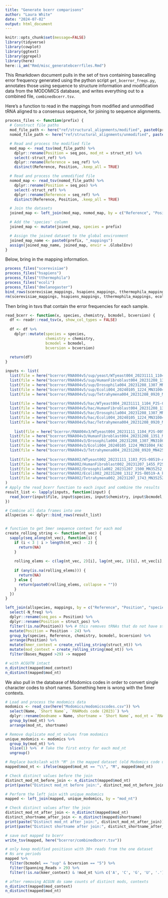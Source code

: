 ```yaml
---
title: "Generate bcerr comparisons"
author: "Laura White"
date: "2024-07-02"
output: html_document
---
```

```r
knitr::opts_chunk$set(message=FALSE)
library(tidyverse)
library(cowplot)
library(ggtext)
library(ggrepel)
library(here)
here::i_am("Rmd/misc_generatebcerrfiles.Rmd")
```
This Rmarkdown document pulls in the set of tsvs containing basecalling error frequency generated using the python script `get_bcerror_freqs.py`, annotates those using sequence to structure information and modification data from the MODOMICS database, and writes everything out to a combined file, `combinedbcerr.tsv`.

Here's a function to read in the mappings from modified and unmodified tRNA aligned to a consensus sequence, for joining to sequence alignments.
```r
process_files <- function(prefix) {
  # Construct file paths
  mod_file_path <- here("ref/structural_alignments/modified", paste0(prefix, ".mods.seq2structure.tsv"))
  nomod_file_path <- here("ref/structural_alignments/unmodified", paste0(prefix, ".seq2structure.tsv"))

  # Read and process the modified file
  mod_map <- read_tsv(mod_file_path) %>%
    dplyr::rename(Position = seq_pos, mod_nt = struct_nt) %>%
    select(-struct_ref) %>%
    dplyr::rename(Reference = seq_ref) %>%
    distinct(Reference, Position, .keep_all = TRUE)

  # Read and process the unmodified file
  nomod_map <- read_tsv(nomod_file_path) %>%
    dplyr::rename(Position = seq_pos) %>%
    select(-struct_ref) %>%
    dplyr::rename(Reference = seq_ref) %>%
    distinct(Reference, Position, .keep_all = TRUE)

  # Join the datasets
  joined_map <- left_join(mod_map, nomod_map, by = c("Reference", "Position", "struct_pos"))

  # Add the 'species' column
  joined_map <- mutate(joined_map, species = prefix)

  # Assign the joined dataset to the global environment
  joined_map_name <- paste0(prefix, "_mappings")
  assign(joined_map_name, joined_map, envir = .GlobalEnv)
}
```

Below, bring in the mapping information.
```r
process_files("scerevisiae")
process_files("hsapiens")
process_files("tthermophila")
process_files("ecoli")
process_files("dmelanogaster")
bind_rows(scerevisiae_mappings, hsapiens_mappings, tthermophila_mappings, ecoli_mappings, dmelanogaster_mappings) -> mappings
rm(scerevisiae_mappings, hsapiens_mappings, tthermophila_mappings, ecoli_mappings, dmelanogaster_mappings)
```

Then bring in tsvs that contain the error frequencies for each sample.
```r
read_bcerr <- function(x, species, chemistry, bcmodel, bcversion) {
  df <- readr::read_tsv(x, show_col_types = FALSE)
  
  df <- df %>%
    dplyr::mutate(species = species,
                  chemistry = chemistry,
                  bcmodel = bcmodel,
                  bcversion = bcversion)
  
  return(df)
}

inputs <- list(
  list(file = here("bcerror/RNA004v5/sup/yeast/WTyeast004_20231111_1104_P2S-00519-B_PAQ47538_fa3726ec.rna004_130bps_sup@v5.0.0.tsv"), species = "scerevisiae", chemistry = "004", bcmodel = "sup", bcversion = "5"),
  list(file = here("bcerror/RNA004v5/sup/HumanFibroblast004_20231208_1351_MN42516_FAX71838_b8f7b990.rna004_130bps_sup@v5.0.0.tsv"), species = "hsapiens", chemistry = "004", bcmodel = "sup", bcversion = "5"),
  list(file = here("bcerror/RNA004v5/sup/Drosophila004_20231208_1307_MN31004_FAX73799_72c200e4.rna004_130bps_sup@v5.0.0.tsv"), species = "dmelanogaster", chemistry = "004", bcmodel = "sup", bcversion = "5"),
  list(file = here("bcerror/RNA004v5/sup/Ecoli004_20240105_1224_MN31004_FAX73799_1fe84761.rna004_130bps_sup@v5.0.0.tsv"), species = "ecoli", chemistry = "004", bcmodel = "sup", bcversion = "5"),
  list(file = here("bcerror/RNA004v5/sup/Tetrahymena004_20231208_0920_MN42516_FAX71838_a244513d.rna004_130bps_sup@v5.0.0.tsv"), species = "tthermophila", chemistry = "004", bcmodel = "sup", bcversion = "5"),
  
  list(file = here("bcerror/RNA004v5/hac/WTyeast004_20231111_1104_P2S-00519-B_PAQ47538_fa3726ec.rna004_130bps_hac@v5.0.0.tsv"), species = "scerevisiae", chemistry = "004", bcmodel = "hac", bcversion = "5"),
  list(file = here("bcerror/RNA004v5/hac/HumanFibroblast004_20231208_1351_MN42516_FAX71838_b8f7b990.rna004_130bps_hac@v5.0.0.tsv"), species = "hsapiens", chemistry = "004", bcmodel = "hac", bcversion = "5"),
  list(file = here("bcerror/RNA004v5/hac/Drosophila004_20231208_1307_MN31004_FAX73799_72c200e4.rna004_130bps_hac@v5.0.0.tsv"), species = "dmelanogaster", chemistry = "004", bcmodel = "hac", bcversion = "5"),
  list(file = here("bcerror/RNA004v5/hac/Ecoli004_20240105_1224_MN31004_FAX73799_1fe84761.rna004_130bps_hac@v5.0.0.tsv"), species = "ecoli", chemistry = "004", bcmodel = "hac", bcversion = "5"),
  list(file = here("bcerror/RNA004v5/hac/Tetrahymena004_20231208_0920_MN42516_FAX71838_a244513d.rna004_130bps_hac@v5.0.0.tsv"), species = "tthermophila", chemistry = "004", bcmodel = "hac", bcversion = "5"),
  
    list(file = here("bcerror/RNA004v3/WTyeast004_20231111_1104_P2S-00519-B_PAQ47538_fa3726ec.rna004_130bps_sup@v3.0.1.tsv"), species = "scerevisiae", chemistry = "004", bcmodel = "sup", bcversion = "3"),
  list(file = here("bcerror/RNA004v3/HumanFibroblast004_20231208_1351_MN42516_FAX71838_b8f7b990.rna004_130bps_sup@v3.0.1.tsv"), species = "hsapiens", chemistry = "004", bcmodel = "sup", bcversion = "3"),
  list(file = here("bcerror/RNA004v3/Drosophila004_20231208_1307_MN31004_FAX73799_72c200e4.rna004_130bps_sup@v3.0.1.tsv"), species = "dmelanogaster", chemistry = "004", bcmodel = "sup", bcversion = "3"),
  list(file = here("bcerror/RNA004v3/Ecoli004_20240105_1224_MN31004_FAX73799_1fe84761.rna004_130bps_sup@v3.0.1.tsv"), species = "ecoli", chemistry = "004", bcmodel = "sup", bcversion = "3"),
  list(file = here("bcerror/RNA004v3/Tetrahymena004_20231208_0920_MN42516_FAX71838_a244513d.rna004_130bps_sup@v3.0.1.tsv"), species = "tthermophila", chemistry = "004", bcmodel = "sup", bcversion = "3"),
  
  list(file = here("bcerror/RNA002/WTyeast002_20231111_1103_P2S-00519-A_PAS43478_1fa49e43.rna002_70bps_hac@v3.tsv"), species = "scerevisiae", chemistry = "002", bcmodel = "hac", bcversion = "1"),
  list(file = here("bcerror/RNA002/HumanFibroblast002_20231207_1455_P2S-00519-B_PAS29437_b7f6c4bd.rna002_70bps_hac@v3.tsv"), species = "hsapiens", chemistry = "002", bcmodel = "hac", bcversion = "1"),
  list(file = here("bcerror/RNA002/Drosophila002_20231207_1500_MN35252_FAX30455_48242de2.rna002_70bps_hac@v3.tsv"), species = "dmelanogaster", chemistry = "002", bcmodel = "hac", bcversion = "1"),
  list(file = here("bcerror/RNA002/Ecoli002_20231208_1312_P2S-00519-A_PAS44628_9e5214a7.rna002_70bps_hac@v3.tsv"), species = "ecoli", chemistry = "002", bcmodel = "hac", bcversion = "1"),
  list(file = here("bcerror/RNA002/Tetrahymena002_20231207_1743_MN35252_FAX30455_c9f80979.rna002_70bps_hac@v3.tsv"), species = "tthermophila", chemistry = "002", bcmodel = "hac", bcversion = "1")
)
# Apply the read_bcerr function to each input and combine the results
result_list <- lapply(inputs, function(input) {
  read_bcerr(input$file, input$species, input$chemistry, input$bcmodel, input$bcversion)
})

# Combine all data frames into one
allspecies <- dplyr::bind_rows(result_list)


# function to get 5mer sequence context for each mod
create_rolling_string <- function(nt_vec) {
  sapply(seq_along(nt_vec), function(i) {
    if (i < 3 | i > length(nt_vec) - 2) {
      return(NA)
    }
    
    rolling_elems <- c(lag(nt_vec, 2)[i], lag(nt_vec, 1)[i], nt_vec[i], lead(nt_vec, 1)[i], lead(nt_vec, 2)[i])
    
    if (any(is.na(rolling_elems))) {
      return(NA)
    } else {
      return(paste0(rolling_elems, collapse = ""))
    }
  })
}

left_join(allspecies, mappings, by = c("Reference", "Position", "species")) %>%
  select(-N_freq) %>%
  dplyr::rename(seq_pos = Position) %>%
  dplyr::rename(Position = struct_pos) %>%
  filter(!is.na(Position)) %>% # this removes tRNAs that do not have structural info in the mappings df
  mutate(Position = Position - 24) %>%
  group_by(species, Reference, chemistry, bcmodel, bcversion) %>%
  arrange(Position) %>%
  mutate(kmer_context = create_rolling_string(struct_nt)) %>%
  mutate(mod_context = create_rolling_string(mod_nt)) %>%
  filter(Bases_Mapped >29) -> mapped

# with ACGUTN intact
n_distinct(mapped$mod_context)
n_distinct(mapped$mod_nt)
```

We also pull in the database of Modomics codes in order to convert single character codes to short names.
Something here is wrong with the 5mer contexts.
```r
# Load and process the modomics data
modomics <- read_csv(here("Modomics/modomicscodes.csv")) %>%
  select(Name, `Short Name`, `RNAMods code (2023)`) %>%
  dplyr::rename(modname = Name, shortname = `Short Name`, mod_nt = `RNAMods code (2023)`) %>%
  group_by(mod_nt) %>%
  arrange(mod_nt, shortname)

# Remove duplicate mod_nt values from modomics
unique_modomics <- modomics %>%
  group_by(mod_nt) %>%
  slice(1) %>%  # Take the first entry for each mod_nt
  ungroup()

# Replace backslash with "Ħ" in the mapped dataset (old Modomics code usage)
mapped$mod_nt <- ifelse(mapped$mod_nt == "\\", "Ħ", mapped$mod_nt)

# Check distinct values before the join
distinct_mod_nt_before_join <- n_distinct(mapped$mod_nt)
print(paste("Distinct mod_nt before join:", distinct_mod_nt_before_join))

# Perform the left join with unique_modomics
mapped <- left_join(mapped, unique_modomics, by = "mod_nt")

# Check distinct values after the join
distinct_mod_nt_after_join <- n_distinct(mapped$mod_nt)
distinct_shortname_after_join <- n_distinct(mapped$shortname)
print(paste("Distinct mod_nt after join:", distinct_mod_nt_after_join))
print(paste("Distinct shortname after join:", distinct_shortname_after_join))

# save out mapped to bcerr
write_tsv(mapped, here("bcerror/combinedbcerr.tsv"))

# only keep modified positiosn with 30+ reads from the one dataset
# Ns are periods
mapped %>%
  filter(bcmodel == "sup" & bcversion == "5") %>%
  filter(Spanning_Reads > 29) %>%
  filter(!is.na(kmer_context) & !mod_nt %in% c('A', 'C', 'G', 'U', '.')) -> mapped

# after removing ACGUN do same counts of distinct mods, contexts
n_distinct(mapped$mod_context)
n_distinct(mapped$mod_nt)
```


